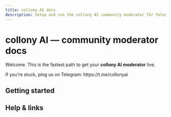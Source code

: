 ```yaml
---
title: collony AI docs
description: Setup and run the collony AI community moderator for Telegram & Discord.
---
```


# collony AI — community moderator docs

Welcome. This is the fastest path to get your **collony AI moderator** live.

<Note>
If you're stuck, ping us on Telegram: https://t.me/collonyai
</Note>

## Getting started

<Columns cols={2}>
  <Card title="Before you start" href="/before_you_start" icon="list-check" />
  <Card title="Prepare your Telegram group" href="/prepare-your-telegram-group" icon="gear" />
  <Card title="Find collony AI on Telegram" href="/find-collony-ai-on-telegram" icon="magnifying-glass" />
  <Card title="Add collony to your group" href="/add-collony-to-your-group" icon="user-plus" />
  <Card title="In-bot setup menu" href="/in-bot-setup-menu" icon="sliders" />
  <Card title="Add project description" href="/add-project-description" icon="file-lines" />
  <Card title="Add knowledge base" href="/add-project-knowledge-base" icon="book" />
  <Card title="Set moderation rules" href="/set-community-moderation-rules" icon="shield" />
  <Card title="Set moderator personality" href="/set-community-mod-personality" icon="face-smile" />
  <Card title="Manage admins & moderators" href="/manage-admins-and-moderators" icon="users" />
  <Card title="Admin dashboard chat" href="/setup-the-admin-dashboard-chat" icon="bell" />
</Columns>

## Help & links
<Columns cols={2}>
  <Card title="Website" href="https://collony.ai" icon="globe" />
  <Card title="Telegram" href="https://t.me/collonyai" icon="paper-airplane" />
  <Card title="X (Twitter)" href="https://x.com/collonyai" icon="x" />
  <Card title="LinkedIn" href="https://www.linkedin.com/company/collony" icon="linkedin" />
</Columns>